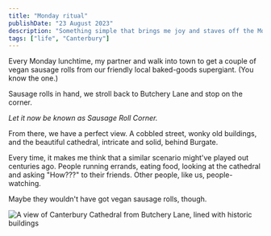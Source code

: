 ```yaml
---
title: "Monday ritual"
publishDate: "23 August 2023"
description: "Something simple that brings me joy and staves off the Monday blues."
tags: ["life", "Canterbury"]
---
```



Every Monday lunchtime, my partner and walk into town to get a couple of vegan sausage rolls from our friendly local baked-goods supergiant. (You know the one.)

Sausage rolls in hand, we stroll back to Butchery Lane and stop on the corner.

*Let it now be known as Sausage Roll Corner.*

From there, we have a perfect view. A cobbled street, wonky old buildings, and the beautiful cathedral, intricate and solid, behind Burgate.

Every time, it makes me think that a similar scenario might've played out centuries ago. People running errands, eating food, looking at the cathedral and asking "How???" to their friends. Other people, like us, people-watching.

Maybe they wouldn't have got vegan sausage rolls, though.

<Image
	src="/canterbury-butchery-lane.webp"
	alt="A view of Canterbury Cathedral from Butchery Lane, lined with historic buildings"
	width={550}
	height={550}
/>
